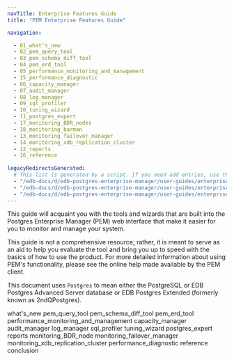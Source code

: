 ```yaml
---
navTitle: Enterprise Features Guide
title: "PEM Enterprise Features Guide"

navigation:

  - 01_what's_new
  - 02_pem_query_tool
  - 03_pem_schema_diff_tool
  - 04_pem_erd_tool
  - 05_performance_monitoring_and_management
  - 15_performance_diagnostic
  - 06_capacity_manager
  - 07_audit_manager
  - 08_log_manager
  - 09_sql_profiler
  - 10_tuning_wizard
  - 11_postgres_expert
  - 17_monitoring_BDR_nodes
  - 18_monitoring_barman
  - 13_monitoring_failover_manager
  - 14_monitoring_xdb_replication_cluster
  - 12_reports
  - 16_reference
  
legacyRedirectsGenerated:
  # This list is generated by a script. If you need add entries, use the `legacyRedirects` key.
  - "/edb-docs/d/edb-postgres-enterprise-manager/user-guides/enterprise-features-guide/8.0/genindex.html"
  - "/edb-docs/d/edb-postgres-enterprise-manager/user-guides/enterprise-features-guide/8.0/conclusion.html"
  - "/edb-docs/d/edb-postgres-enterprise-manager/user-guides/enterprise-features-guide/8.0/index.html"
---
```


This guide will acquaint you with the tools and wizards that are built into the Postgres Enterprise Manager (PEM) web interface that make it easier for you to monitor and manage your system.

This guide is not a comprehensive resource; rather, it is meant to serve as an aid to help you evaluate the tool and bring you up to speed with the basics of how to use the product. For more detailed information about using PEM's functionality, please see the online help made available by the PEM client.

This document uses `Postgres` to mean either the PostgreSQL or EDB Postgres Advanced Server database or EDB Postgres Extended (formerly known as 2ndQPostgres).

<div class="toctree" maxdepth="5">

what's_new pem_query_tool pem_schema_diff_tool pem_erd_tool performance_monitoring_and_management capacity_manager audit_manager log_manager sql_profiler tuning_wizard postgres_expert reports monitoring_BDR_node monitoring_failover_manager monitoring_xdb_replication_cluster performance_diagnostic reference conclusion

</div>
